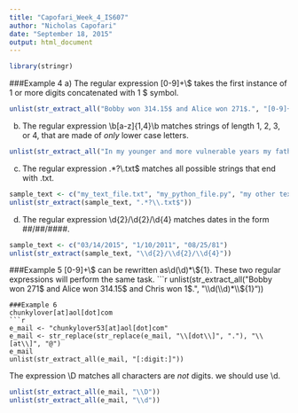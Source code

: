 ```yaml
---
title: "Capofari_Week_4_IS607"
author: "Nicholas Capofari"
date: "September 18, 2015"
output: html_document
---
```

```r
library(stringr)
```
###Example 4
a) The regular expression [0-9]+\\$ takes the first instance of 1 or more digits concatenated with 1 $ symbol.
```r
unlist(str_extract_all("Bobby won 314.15$ and Alice won 271$.", "[0-9]+\\$"))
```

b) The regular expression \\b[a-z]{1,4}\\b matches strings of length 1, 2, 3, or 4, that are made of *only* lower case letters.
```r
unlist(str_extract_all("In my younger and more vulnerable years my father gave me some advice that I've been turning over in my mind ever since.", "\\b[a-z]{1,4}\\b"))
```

c) The regular expression .*?\\.txt$ matches all possible strings that end with .txt.
```r
sample_text <- c("my_text_file.txt", "my_python_file.py", "my other text file.txt")
unlist(str_extract(sample_text, ".*?\\.txt$"))
```

d) The regular expression \\d{2}/\\d{2}/\\d{4} matches dates in the form ##/##/####.
```r
sample_text <- c("03/14/2015", "1/10/2011", "08/25/81")
unlist(str_extract(sample_text, "\\d{2}/\\d{2}/\\d{4}"))
```
###Example 5
[0-9]+\\$ can be rewritten as\\d(\\d)*\\${1}.  These two regular expressions will perform the same task.
```r
unlist(str_extract_all("Bobby won 271$ and Alice won 314.15$ and Chris won 1$.", "\\d(\\d)*\\${1}"))
```
###Example 6
chunkylover[at]aol[dot]com
```r
e_mail <- "chunkylover53[at]aol[dot]com"
e_mail <- str_replace(str_replace(e_mail, "\\[dot\\]", "."), "\\[at\\]", "@")
e_mail
unlist(str_extract_all(e_mail, "[:digit:]"))
```
The expression \\D matches all characters are *not* digits.  we should use \\d.
```r
unlist(str_extract_all(e_mail, "\\D"))
unlist(str_extract_all(e_mail, "\\d"))
```


